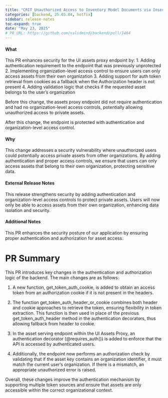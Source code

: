 ```yaml
---
title: "CRIT Unauthorized Access to Inventory Model Documents via Insecure Direct Object Reference (IDOR)"
categories: [backend, 25.05.04, hotfix]
sidebar: release-notes
toc-expand: true
date: "May 23, 2025"
# PR URL: https://github.com/validmind/backend/pull/1464
---
```

#### What
This PR enhances security for the UI assets proxy endpoint by:
1. Adding authentication requirement to the endpoint that was previously unprotected
2. Implementing organization-level access control to ensure users can only access assets from their own organization
3. Adding support for auth token retrieval from cookies as a fallback when the Authorization header is not present
4. Adding validation logic that checks if the requested asset belongs to the user's organization

Before this change, the assets proxy endpoint did not require authentication and had no organization-level access controls, potentially allowing unauthorized access to private assets.

After this change, the endpoint is protected with authentication and organization-level access control.

#### Why
This change addresses a security vulnerability where unauthorized users could potentially access private assets from other organizations. By adding authentication and proper access controls, we ensure that users can only access assets that belong to their own organization, protecting sensitive data.

#### External Release Notes
This release strengthens security by adding authentication and organization-level access controls to protect private assets. Users will now only be able to access assets from their own organization, enhancing data isolation and security.

#### Additional Notes
This PR enhances the security posture of our application by ensuring proper authentication and authorization for asset access.

# PR Summary

This PR introduces key changes in the authentication and authorization logic of the backend. The main changes are as follows:

1. A new function, get_token_auth_cookie, is added to obtain an access token from an authorization cookie if it is not present in the headers. 

2. The function get_token_auth_header_or_cookie combines both header and cookie approaches to retrieve the token, ensuring flexibility in token extraction. This function is then used in place of the previous get_token_auth_header method in the authentication decorators, thus allowing fallback from header to cookie.

3. In the asset serving endpoint within the UI Assets Proxy, an authentication decorator (@requires_auth()) is added to enforce that the API is accessed by authenticated users.

4. Additionally, the endpoint now performs an authorization check by validating that if the asset key contains an organization identifier, it must match the current user's organization. If there is a mismatch, an appropriate unauthorized error is raised.

Overall, these changes improve the authentication mechanism by supporting multiple token sources and ensure that assets are only accessible within the correct organizational context.